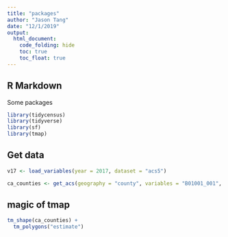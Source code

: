 ```yaml
---
title: "packages"
author: "Jason Tang"
date: "12/1/2019"
output: 
  html_document:
    code_folding: hide
    toc: true
    toc_float: true
---
```


## R Markdown

Some packages

```r
library(tidycensus)
library(tidyverse)
library(sf)
library(tmap)
```

## Get data

```r
v17 <- load_variables(year = 2017, dataset = "acs5")
```


```r
ca_counties <- get_acs(geography = "county", variables = "B01001_001", year = 2017, state = "CA", geometry = TRUE)
```

## magic of tmap

```r
tm_shape(ca_counties) + 
  tm_polygons("estimate")
```

